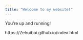 ```yaml
---
title: "Welcome to my website!"
---
```


You're up and running!

https://Zehuibai.github.io/index.html